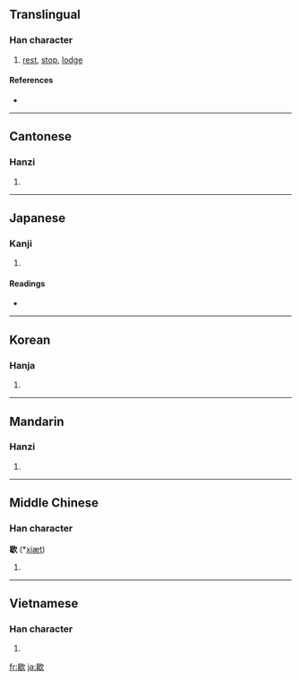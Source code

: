 ==Translingual==

===Han character===
{{Han char|rn=76|rad=欠|as=09|sn=13|four=6778<sub>2</sub>|canj=日女弓人 (AVNO)}}

# [[rest]], [[stop]], [[lodge]]

====References====
* {{Han ref|kx=0570.150|dkj=16141|dj=0958.160|hdz=32145.070|uh=6B47|ud=27463|bh=B7B2|bd=47026}}

----

==Cantonese==

===Hanzi===
{{yue-hanzi|jyut=|y=hit3}}

# {{defn|Cantonese|sort=欠09}}

----

==Japanese==

===Kanji===
{{ja-kanji|grade=|rs=欠09}}

# {{defn|Japanese|sort=欠09}}

====Readings====
* {{ja-readings|on=[[けつ]] (ketsu), [[かい]] (kai)|kun=[[やめる]] (yameru), [[つきる]] (tsukiru)}}

----

==Korean==

===Hanja===
{{ko-hanja|hangeul=헐|eumhun=|rv=heol|mr=hŏl|y=hel}}

# {{defn|Korean|sort=欠09}}

----

==Mandarin==

===Hanzi===
{{cmn-hanzi|pin=[[xiē]] ([[xie1]])|wg=hsieh<sup>1</sup>}}

# {{defn|Mandarin|sort=欠09}}

----

==Middle Chinese==

===Han character===
'''歇''' (*[[xiæt]])<!--note: asterisk indicates that this character appears more than four times in the Tang Dynasty corpus of literature-->

# {{defn|Middle Chinese|sort=欠09}}

----

==Vietnamese==

===Han character===
{{vi-hantu|[[hiết]], [[hết]], [[hít]], [[yết]], [[hét]], [[hớt]]|rs=欠09}}

# {{defn|Vietnamese|sort=欠09}}

[[fr:歇]]
[[ja:歇]]
